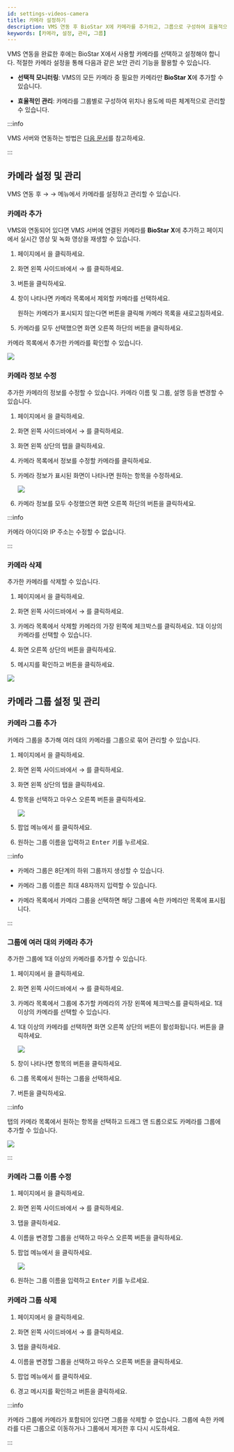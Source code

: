 ```yaml
---
id: settings-videos-camera
title: 카메라 설정하기
description: VMS 연동 후 BioStar X에 카메라를 추가하고, 그룹으로 구성하여 효율적으로 관리하는 방법을 안내합니다. 실시간 모니터링과 영상 검색을 위한 카메라 설정 방법을 다룹니다.
keywords: [카메라, 설정, 관리, 그룹]
---
```


VMS 연동을 완료한 후에는 BioStar X에서 사용할 카메라를 선택하고 설정해야 합니다. 적절한 카메라 설정을 통해 다음과 같은 보안 관리 기능을 활용할 수 있습니다.

- **선택적 모니터링**: VMS의 모든 카메라 중 필요한 카메라만 **BioStar X**에 추가할 수 있습니다.

- **효율적인 관리**: 카메라를 그룹별로 구성하여 위치나 용도에 따른 체계적으로 관리할 수 있습니다.

:::info

VMS 서버와 연동하는 방법은 [다음 문서](settings-video-integration)를 참고하세요.

:::

## 카메라 설정 및 관리

VMS 연동 후 <Cmd sid='shell.header.setting' /> → <Cmd sid='setting.menu.video.root' /> → <Cmd sid='setting.menu.video.video' /> 메뉴에서 카메라를 설정하고 관리할 수 있습니다.

### 카메라 추가

VMS와 연동되어 있다면 VMS 서버에 연결된 카메라를 **BioStar X**에 추가하고 <Cmd sid='shell.header.arena' /> 페이지에서 실시간 영상 및 녹화 영상을 재생할 수 있습니다.

1. <Cmd sid='shell.header.launcher' /> 페이지에서 <Cmd sid='shell.header.setting' />을 클릭하세요.

1. 화면 왼쪽 사이드바에서 <Cmd sid='setting.menu.video.root' /> → <Cmd sid='setting.menu.video.video' />를 클릭하세요.

1. <Cmd sid='video.addCamera.button' product='2' /> 버튼을 클릭하세요.

1. <Cmd sid='video.addCamera' product='2' /> 창이 나타나면 카메라 목록에서 제외할 카메라를 선택하세요.

    원하는 카메라가 표시되지 않는다면 <Cmd sid='video.addCamera.refresh' product='2' /> 버튼을 클릭해 카메라 목록을 새로고침하세요.

1. 카메라를 모두 선택했으면 화면 오른쪽 하단의 <Cmd sid='button.add' product='2' /> 버튼을 클릭하세요.

카메라 목록에서 추가한 카메라를 확인할 수 있습니다.

<Image src='/img/biostarx-settings-video-add-camera.png' />


### 카메라 정보 수정

추가한 카메라의 정보를 수정할 수 있습니다. 카메라 이름 및 그룹, 설명 등을 변경할 수 있습니다.

1. <Cmd sid='shell.header.launcher' /> 페이지에서 <Cmd sid='shell.header.setting' />을 클릭하세요.

1. 화면 왼쪽 사이드바에서 <Cmd sid='setting.menu.video.root' /> → <Cmd sid='setting.menu.video.video' />를 클릭하세요.

1. 화면 왼쪽 상단의 <Cmd sid='video.table.th.camera' product='2' /> 탭을 클릭하세요.

1. 카메라 목록에서 정보를 수정할 카메라를 클릭하세요.

1. 카메라 정보가 표시된 화면이 나타나면 원하는 항목을 수정하세요.

    <Image src='/img/biostarx-settings-video-edit-camera-info.png' />

1. 카메라 정보를 모두 수정했으면 화면 오른쪽 하단의 <Cmd sid='button.apply' product='2' /> 버튼을 클릭하세요.

:::info

카메라 아이디와 IP 주소는 수정할 수 없습니다.

:::


### 카메라 삭제

추가한 카메라를 삭제할 수 있습니다.

1. <Cmd sid='shell.header.launcher' /> 페이지에서 <Cmd sid='shell.header.setting' />을 클릭하세요.

1. 화면 왼쪽 사이드바에서 <Cmd sid='setting.menu.video.root' /> → <Cmd sid='setting.menu.video.video' />를 클릭하세요.

1. 카메라 목록에서 삭제할 카메라의 가장 왼쪽에 체크박스를 클릭하세요. 1대 이상의 카메라를 선택할 수 있습니다.

1. 화면 오른쪽 상단의 <IcTrash /> <Cmd sid='video.camera.delete' product='2' /> 버튼을 클릭하세요.

1. 메시지를 확인하고 <Cmd sid='button.yes' product='2' /> 버튼을 클릭하세요.

<Image src='/img/biostarx-settings-video-delete-camera.png' />



## 카메라 그룹 설정 및 관리

### 카메라 그룹 추가

카메라 그룹을 추가해 여러 대의 카메라를 그룹으로 묶어 관리할 수 있습니다.

1. <Cmd sid='shell.header.launcher' /> 페이지에서 <Cmd sid='shell.header.setting' />을 클릭하세요.

1. 화면 왼쪽 사이드바에서 <Cmd sid='setting.menu.video.root' /> → <Cmd sid='setting.menu.video.video' />를 클릭하세요.

1. 화면 왼쪽 상단의 <Cmd sid='video.table.th.camera' product='2' /> 탭을 클릭하세요.

1. <Cmd sid='video.camera.all.group' product='2' /> 항목을 선택하고 마우스 오른쪽 버튼을 클릭하세요.

    <Image src='/img/biostarx-settings-video-add-camera-group.png' />

1. 팝업 메뉴에서 <Cmd sid='video.contextMenu.add.group' product='2' />를 클릭하세요.

1. 원하는 그룹 이름을 입력하고 <Kbd>Enter</Kbd> 키를 누르세요.

:::info

* 카메라 그룹은 8단계의 하위 그룹까지 생성할 수 있습니다.

* 카메라 그룹 이름은 최대 48자까지 입력할 수 있습니다.

* 카메라 목록에서 카메라 그룹을 선택하면 해당 그룹에 속한 카메라만 목록에 표시됩니다.

:::


### 그룹에 여러 대의 카메라 추가

추가한 그룹에 1대 이상의 카메라를 추가할 수 있습니다.

1. <Cmd sid='shell.header.launcher' /> 페이지에서 <Cmd sid='shell.header.setting' />을 클릭하세요.

1. 화면 왼쪽 사이드바에서 <Cmd sid='setting.menu.video.root' /> → <Cmd sid='setting.menu.video.video' />를 클릭하세요.

1. 카메라 목록에서 그룹에 추가할 카메라의 가장 왼쪽에 체크박스를 클릭하세요. 1대 이상의 카메라를 선택할 수 있습니다.

1. 1대 이상의 카메라를 선택하면 화면 오른쪽 상단의 <IcEditUL /> <Cmd sid='button.batchEdit' product='2' /> 버튼이 활성화됩니다. <Cmd sid='button.batchEdit' product='2' /> 버튼을 클릭하세요.

    <Image src='/img/biostarx-settings-video-batch-edit-camera.png' />

1. <Cmd sid='button.batchEdit' product='2' /> 창이 나타나면 <Cmd sid='common.group' product='2' /> 항목의 <IcEdit /> 버튼을 클릭하세요.

1. 그룹 목록에서 원하는 그룹을 선택하세요.

1. <Cmd sid='button.apply' product='2' /> 버튼을 클릭하세요.

:::info

<Cmd sid='video.table.th.camera' product='2' /> 탭의 카메라 목록에서 원하는 항목을 선택하고 드래그 앤 드롭으로도 카메라를 그룹에 추가할 수 있습니다.

<Image src='/img/biostarx-settings-video-move-camera-group.png' alone />

:::


### 카메라 그룹 이름 수정

1. <Cmd sid='shell.header.launcher' /> 페이지에서 <Cmd sid='shell.header.setting' />을 클릭하세요.

1. 화면 왼쪽 사이드바에서 <Cmd sid='setting.menu.video.root' /> → <Cmd sid='setting.menu.video.video' />를 클릭하세요.

1. <Cmd sid='video.table.th.camera' product='2' /> 탭을 클릭하세요.

1. 이름을 변경할 그룹을 선택하고 마우스 오른쪽 버튼을 클릭하세요.

1. 팝업 메뉴에서 <Cmd sid='video.contextMenu.rename.group' product='2' />을 클릭하세요.

    <Image src='/img/biostarx-settings-video-rename-camera-group.png' />

1. 원하는 그룹 이름을 입력하고 <Kbd>Enter</Kbd> 키를 누르세요.


### 카메라 그룹 삭제

1. <Cmd sid='shell.header.launcher' /> 페이지에서 <Cmd sid='shell.header.setting' />을 클릭하세요.

1. 화면 왼쪽 사이드바에서 <Cmd sid='setting.menu.video.root' /> → <Cmd sid='setting.menu.video.video' />를 클릭하세요.

1. <Cmd sid='video.table.th.camera' product='2' /> 탭을 클릭하세요.

1. 이름을 변경할 그룹을 선택하고 마우스 오른쪽 버튼을 클릭하세요.

1. 팝업 메뉴에서 <Cmd sid='video.contextMenu.delete.group' product='2' />를 클릭하세요.

1. 경고 메시지를 확인하고 <Cmd sid='button.yes' product='2' /> 버튼을 클릭하세요.

:::info

카메라 그룹에 카메라가 포함되어 있다면 그룹을 삭제할 수 없습니다. 그룹에 속한 카메라를 다른 그룹으로 이동하거나 그룹에서 제거한 후 다시 시도하세요.

:::